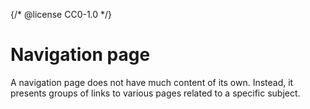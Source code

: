{/* @license CC0-1.0 */}


<Meta of={NavigationStories} />

# Navigation page

A navigation page does not have much content of its own.
Instead, it presents groups of links to various pages related to a specific subject.
